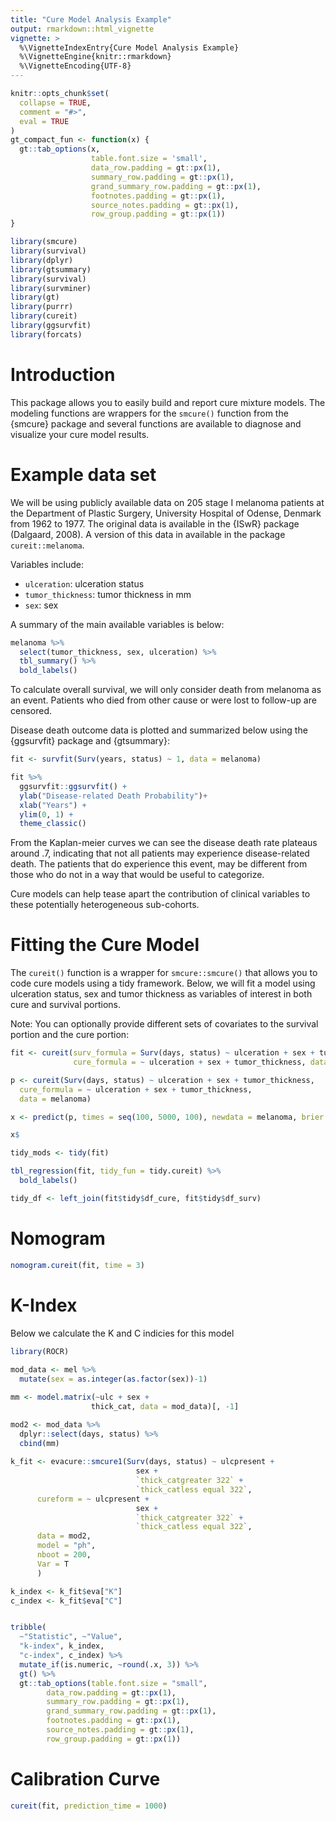 ```yaml
---
title: "Cure Model Analysis Example"
output: rmarkdown::html_vignette
vignette: >
  %\VignetteIndexEntry{Cure Model Analysis Example}
  %\VignetteEngine{knitr::rmarkdown}
  %\VignetteEncoding{UTF-8}
---
```



```r
knitr::opts_chunk$set(
  collapse = TRUE,
  comment = "#>", 
  eval = TRUE
)
gt_compact_fun <- function(x) {
  gt::tab_options(x, 
                  table.font.size = 'small',
                  data_row.padding = gt::px(1),
                  summary_row.padding = gt::px(1),
                  grand_summary_row.padding = gt::px(1),
                  footnotes.padding = gt::px(1),
                  source_notes.padding = gt::px(1),
                  row_group.padding = gt::px(1))
}

library(smcure)
library(survival)
library(dplyr)
library(gtsummary)
library(survival)
library(survminer)
library(gt)
library(purrr)
library(cureit)
library(ggsurvfit)
library(forcats)

```


# Introduction

This package allows you to easily build and report cure mixture models. The modeling functions are wrappers for the `smcure()` function from the {smcure} package and several functions are available to diagnose and visualize your cure model results.

# Example data set

We will be using publicly available data on 205 stage I melanoma patients at the Department of Plastic Surgery, University Hospital of Odense, Denmark from 1962 to 1977. The original data is available in the {ISwR} package (Dalgaard, 2008). A version of this data in available in the package `cureit::melanoma`.

Variables include:

- `ulceration`: ulceration status
- `tumor_thickness`: tumor thickness in mm
- `sex`: sex

A summary of the main available variables is below:

```r
melanoma %>%
  select(tumor_thickness, sex, ulceration) %>%
  tbl_summary() %>%
  bold_labels()
```

To calculate overall survival, we will only consider death from melanoma as an event. Patients who died from other cause or were lost to follow-up are censored. 

Disease death outcome data is plotted and summarized below using the {ggsurvfit} package and {gtsummary}:

```r
fit <- survfit(Surv(years, status) ~ 1, data = melanoma)

fit %>% 
  ggsurvfit::ggsurvfit() + 
  ylab("Disease-related Death Probability")+
  xlab("Years") + 
  ylim(0, 1) +
  theme_classic()

```

From the Kaplan-meier curves we can see the disease death rate plateaus around .7, indicating that not all patients may experience disease-related death. The patients that do experience this event, may be different from those who do not in a way that would be useful to categorize.

Cure models can help tease apart the contribution of clinical variables to these potentially heterogeneous sub-cohorts. 

# Fitting the Cure Model

The `cureit()` function is a wrapper for `smcure::smcure()` that allows you to code cure models using a tidy framework. Below, we will fit a model using ulceration status, sex and tumor thickness as variables of interest in both cure and survival portions. 

Note: You can optionally provide different sets of covariates to the survival portion and the cure portion:


```r

fit <- cureit(surv_formula = Surv(days, status) ~ ulceration + sex + tumor_thickness,
              cure_formula = ~ ulceration + sex + tumor_thickness, data = melanoma)


```


```r
p <- cureit(Surv(days, status) ~ ulceration + sex + tumor_thickness,
  cure_formula = ~ ulceration + sex + tumor_thickness,
  data = melanoma)

x <- predict(p, times = seq(100, 5000, 100), newdata = melanoma, brier = TRUE)

x$
```


```r
tidy_mods <- tidy(fit)

tbl_regression(fit, tidy_fun = tidy.cureit) %>% 
  bold_labels()

tidy_df <- left_join(fit$tidy$df_cure, fit$tidy$df_surv)
```


# Nomogram

```r
nomogram.cureit(fit, time = 3)
```

# K-Index

Below we calculate the K and C indicies for this model

```r
library(ROCR)
  
mod_data <- mel %>%
  mutate(sex = as.integer(as.factor(sex))-1) 

mm <- model.matrix(~ulc + sex + 
                  thick_cat, data = mod_data)[, -1]

mod2 <- mod_data %>%
  dplyr::select(days, status) %>%
  cbind(mm)
  
k_fit <- evacure::smcure1(Surv(days, status) ~ ulcpresent + 
                            sex + 
                            `thick_catgreater 322` + 
                            `thick_catless equal 322`,
      cureform = ~ ulcpresent + 
                            sex + 
                            `thick_catgreater 322` + 
                            `thick_catless equal 322`,
      data = mod2,
      model = "ph",
      nboot = 200,
      Var = T
      )
```

```r

k_index <- k_fit$eva["K"]
c_index <- k_fit$eva["C"]


tribble(
  ~"Statistic", ~"Value", 
  "k-index", k_index, 
  "c-index", c_index) %>%
  mutate_if(is.numeric, ~round(.x, 3)) %>%
  gt() %>%
  gt::tab_options(table.font.size = "small", 
        data_row.padding = gt::px(1),
        summary_row.padding = gt::px(1), 
        grand_summary_row.padding = gt::px(1),
        footnotes.padding = gt::px(1), 
        source_notes.padding = gt::px(1),
        row_group.padding = gt::px(1))
```


# Calibration Curve

```r

cureit(fit, prediction_time = 1000)


```


```r

```

